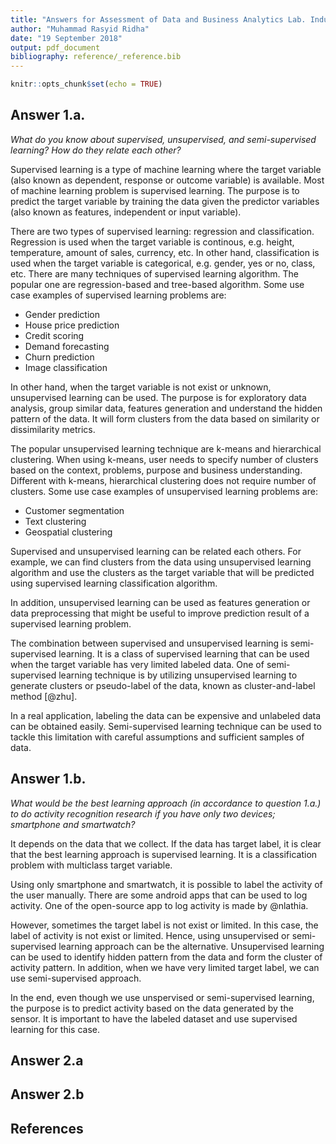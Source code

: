```yaml
---
title: "Answers for Assessment of Data and Business Analytics Lab. Industrial & Management Engineering HUFS"
author: "Muhammad Rasyid Ridha"
date: "19 September 2018"
output: pdf_document
bibliography: reference/_reference.bib
---
```


```r
knitr::opts_chunk$set(echo = TRUE)
```

## Answer 1.a.

*What do you know about supervised, unsupervised, and semi-supervised learning? How do they relate each other?*

Supervised learning is a type of machine learning where the target variable (also known as dependent, response or outcome variable) is available. Most of machine learning problem is supervised learning. The purpose is to predict the target variable by training the data given the predictor variables (also known as features, independent or input variable).

There are two types of supervised learning: regression and classification. Regression is used when the target variable is continous, e.g. height, temperature, amount of sales, currency, etc. In other hand, classification is used when the target variable is categorical, e.g. gender, yes or no, class, etc. There are many techniques of supervised learning algorithm. The popular one are regression-based and tree-based algorithm. Some use case examples of supervised learning problems are:

* Gender prediction
* House price prediction
* Credit scoring
* Demand forecasting
* Churn prediction
* Image classification

In other hand, when the target variable is not exist or unknown, unsupervised learning can be used. The purpose is for exploratory data analysis, group similar data, features generation and understand the hidden pattern of the data. It will form clusters from the data based on similarity or dissimilarity metrics. 

The popular unsupervised learning technique are k-means and hierarchical clustering. When using k-means, user needs to specify number of clusters based on the context, problems, purpose and business understanding. Different with k-means, hierarchical clustering does not require number of clusters. Some use case examples of unsupervised learning problems are:

* Customer segmentation
* Text clustering
* Geospatial clustering

Supervised and unsupervised learning can be related each others. For example, we can find clusters from the data using unsupervised learning algorithm and use the clusters as the target variable that will be predicted using supervised learning classification algorithm. 

In addition, unsupervised learning can be used as features generation or data preprocessing that might be useful to improve prediction result of a supervised learning problem. 

The combination between supervised and unsupervised learning is semi-supervised learning. It is a class of supervised learning that can be used when the target variable has very limited labeled data. One of semi-supervised learning technique is by utilizing unsupervised learning to generate clusters or pseudo-label of the data, known as cluster-and-label method [@zhu].

In a real application, labeling the data can be expensive and unlabeled data can be obtained easily. Semi-supervised learning technique can be used to tackle this limitation with careful assumptions and sufficient samples of data.

## Answer 1.b.

*What would be the best learning approach (in accordance to question 1.a.) to do activity recognition research if you have only two devices; smartphone and smartwatch?*

It depends on the data that we collect. If the data has target label, it is clear that the best learning approach is supervised learning. It is a classification problem with multiclass target variable. 

Using only smartphone and smartwatch, it is possible to label the activity of the user manually. There are some android apps that can be used to log activity. One of the open-source app to log activity is made by @nlathia.

However, sometimes the target label is not exist or limited. In this case, the label of activity is not exist or limited. Hence, using unsupervised or semi-supervised learning approach can be the alternative. Unsupervised learning can be used to identify hidden pattern from the data and form the cluster of activity pattern. In addition, when we have very limited target label, we can use semi-supervised approach.

In the end, even though we use unspervised or semi-supervised learning, the purpose is to predict activity based on the data generated by the sensor. It is important to have the labeled dataset and use supervised learning for this case.

## Answer 2.a

## Answer 2.b

## References




